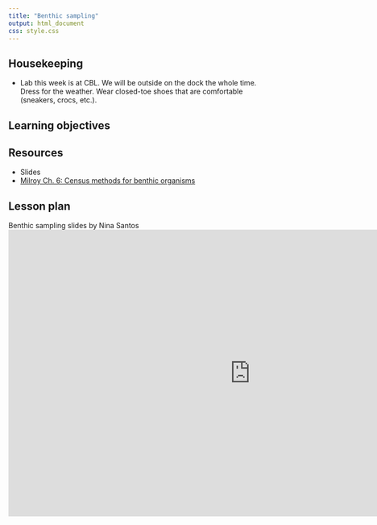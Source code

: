 ```yaml
---
title: "Benthic sampling"
output: html_document
css: style.css
---
```

## Housekeeping

* Lab this week is at CBL. We will be outside on the dock the whole time. Dress for the weather. Wear closed-toe shoes that are comfortable (sneakers, crocs, etc.).

## Learning objectives

## Resources

* Slides
* [Milroy Ch. 6: Census methods for benthic organisms](https://mrne392.github.io/lesson-plans/readings/Milroy_Ch6.pdf)

## Lesson plan

Benthic sampling slides by Nina Santos
<iframe src="https://docs.google.com/presentation/d/1-66PU_6xA5f48n7NeXjfNWnSHQO8jxzhC5RiHjvvSEg/embed?start=false&loop=false&delayms=3000" frameborder="0" width="960" height="569" allowfullscreen="true" mozallowfullscreen="true" webkitallowfullscreen="true" data-external="1"></iframe>

